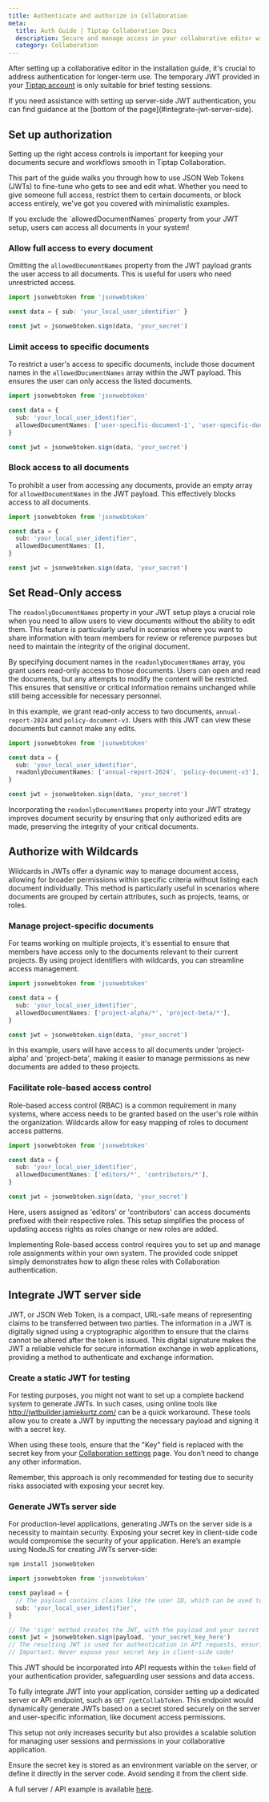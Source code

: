 ```yaml
---
title: Authenticate and authorize in Collaboration
meta:
  title: Auth Guide | Tiptap Collaboration Docs
  description: Secure and manage access in your collaborative editor with JWTs, covering setup, testing, and production integration.
  category: Collaboration
---
```



After setting up a collaborative editor in the installation guide, it's crucial to address authentication for longer-term use. The temporary JWT provided in your [Tiptap account](https://cloud.tiptap.dev/apps/settings) is only suitable for brief testing sessions.

<Callout title="Need help with JWT?" variant="hint">
  If you need assistance with setting up server-side JWT authentication, you can find guidance at
  the [bottom of the page](#integrate-jwt-server-side).
</Callout>

## Set up authorization

Setting up the right access controls is important for keeping your documents secure and workflows smooth in Tiptap Collaboration.

This part of the guide walks you through how to use JSON Web Tokens (JWTs) to fine-tune who gets to see and edit what. Whether you need to give someone full access, restrict them to certain documents, or block access entirely, we've got you covered with minimalistic examples.

<Callout title="Caution" variant="warning">
  If you exclude the `allowedDocumentNames` property from your JWT setup, users can access all
  documents in your system!
</Callout>

### Allow full access to every document

Omitting the `allowedDocumentNames` property from the JWT payload grants the user access to all documents. This is useful for users who need unrestricted access.

```typescript
import jsonwebtoken from 'jsonwebtoken'

const data = { sub: 'your_local_user_identifier' }

const jwt = jsonwebtoken.sign(data, 'your_secret')
```

### Limit access to specific documents

To restrict a user's access to specific documents, include those document names in the `allowedDocumentNames` array within the JWT payload. This ensures the user can only access the listed documents.

```typescript
import jsonwebtoken from 'jsonwebtoken'

const data = {
  sub: 'your_local_user_identifier',
  allowedDocumentNames: ['user-specific-document-1', 'user-specific-document-2'],
}

const jwt = jsonwebtoken.sign(data, 'your_secret')
```

### Block access to all documents

To prohibit a user from accessing any documents, provide an empty array for `allowedDocumentNames` in the JWT payload. This effectively blocks access to all documents.

```typescript
import jsonwebtoken from 'jsonwebtoken'

const data = {
  sub: 'your_local_user_identifier',
  allowedDocumentNames: [],
}

const jwt = jsonwebtoken.sign(data, 'your_secret')
```

## Set Read-Only access

The `readonlyDocumentNames` property in your JWT setup plays a crucial role when you need to allow users to view documents without the ability to edit them. This feature is particularly useful in scenarios where you want to share information with team members for review or reference purposes but need to maintain the integrity of the original document.

By specifying document names in the `readonlyDocumentNames` array, you grant users read-only access to those documents. Users can open and read the documents, but any attempts to modify the content will be restricted. This ensures that sensitive or critical information remains unchanged while still being accessible for necessary personnel.

In this example, we grant read-only access to two documents, `annual-report-2024` and `policy-document-v3`. Users with this JWT can view these documents but cannot make any edits.

```typescript
import jsonwebtoken from 'jsonwebtoken'

const data = {
  sub: 'your_local_user_identifier',
  readonlyDocumentNames: ['annual-report-2024', 'policy-document-v3'],
}

const jwt = jsonwebtoken.sign(data, 'your_secret')
```

Incorporating the `readonlyDocumentNames` property into your JWT strategy improves document security by ensuring that only authorized edits are made, preserving the integrity of your critical documents.

## Authorize with Wildcards

Wildcards in JWTs offer a dynamic way to manage document access, allowing for broader permissions within specific criteria without listing each document individually. This method is particularly useful in scenarios where documents are grouped by certain attributes, such as projects, teams, or roles.

### Manage project-specific documents

For teams working on multiple projects, it's essential to ensure that members have access only to the documents relevant to their current projects. By using project identifiers with wildcards, you can streamline access management.

```typescript
import jsonwebtoken from 'jsonwebtoken'

const data = {
  sub: 'your_local_user_identifier',
  allowedDocumentNames: ['project-alpha/*', 'project-beta/*'],
}

const jwt = jsonwebtoken.sign(data, 'your_secret')
```

In this example, users will have access to all documents under 'project-alpha' and 'project-beta', making it easier to manage permissions as new documents are added to these projects.

### Facilitate role-based access control

Role-based access control (RBAC) is a common requirement in many systems, where access needs to be granted based on the user's role within the organization. Wildcards allow for easy mapping of roles to document access patterns.

```typescript
import jsonwebtoken from 'jsonwebtoken'

const data = {
  sub: 'your_local_user_identifier',
  allowedDocumentNames: ['editors/*', 'contributors/*'],
}

const jwt = jsonwebtoken.sign(data, 'your_secret')
```

Here, users assigned as 'editors' or 'contributors' can access documents prefixed with their respective roles. This setup simplifies the process of updating access rights as roles change or new roles are added.

<Callout title="Integrate roles into your setup" variant="hint">
  Implementing Role-based access control requires you to set up and manage role assignments within
  your own system. The provided code snippet simply demonstrates how to align these roles with
  Collaboration authentication.
</Callout>

## Integrate JWT server side

JWT, or JSON Web Token, is a compact, URL-safe means of representing claims to be transferred between two parties. The information in a JWT is digitally signed using a cryptographic algorithm to ensure that the claims cannot be altered after the token is issued. This digital signature makes the JWT a reliable vehicle for secure information exchange in web applications, providing a method to authenticate and exchange information.

### Create a static JWT for testing

For testing purposes, you might not want to set up a complete backend system to generate JWTs. In such cases, using online tools like http://jwtbuilder.jamiekurtz.com/ can be a quick workaround. These tools allow you to create a JWT by inputting the necessary payload and signing it with a secret key.

When using these tools, ensure that the "Key" field is replaced with the secret key from your [Collaboration settings](https://collab.tiptap.dev/apps/settings) page. You don’t need to change any other information.

Remember, this approach is only recommended for testing due to security risks associated with exposing your secret key.

### Generate JWTs server side

For production-level applications, generating JWTs on the server side is a necessity to maintain security. Exposing your secret key in client-side code would compromise the security of your application. Here’s an example using NodeJS for creating JWTs server-side:

```bash
npm install jsonwebtoken
```

```typescript
import jsonwebtoken from 'jsonwebtoken'

const payload = {
  // The payload contains claims like the user ID, which can be used to identify the user and their permissions.
  sub: 'your_local_user_identifier',
}

// The 'sign' method creates the JWT, with the payload and your secret key as inputs.
const jwt = jsonwebtoken.sign(payload, 'your_secret_key_here')
// The resulting JWT is used for authentication in API requests, ensuring secure access.
// Important: Never expose your secret key in client-side code!
```

This JWT should be incorporated into API requests within the `token` field of your authentication provider, safeguarding user sessions and data access.

To fully integrate JWT into your application, consider setting up a dedicated server or API endpoint, such as `GET /getCollabToken`. This endpoint would dynamically generate JWTs based on a secret stored securely on the server and user-specific information, like document access permissions.

This setup not only increases security but also provides a scalable solution for managing user sessions and permissions in your collaborative application.

Ensure the secret key is stored as an environment variable on the server, or define it directly in the server code. Avoid sending it from the client side.

A full server / API example is available [here](https://github.com/ueberdosis/tiptap-collab-replit/tree/main/src).
